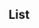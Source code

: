 == List ==
{{col4|en
| gratis
| nonsense
| raven
| hyponym
| minute
| abhor
| calendar
| servant
| English
| absolve
| abstersive
| academe
| autumn
| google
| o
| dotcom
| medicine
| second
| are
| dick
| country
| United States of America
| Morocco
| deceptive
| welcome
| Liechtenstein
| mars
| Senegal
| United States
| South Korea
| North Korea
| Palau
| Kazakhstan
| violet
| tenth
| counterfeit
| triangle
| shew
| compass
| tick
| prick
| copula
| regular
| Aussie
| donger
| BX
| quail
| thick
| sibling
| project
| bisque
| update
| tan
| scarlet
| stamina
| brochure
| al
| ai
| proverb
| verts
| Canadian
| pants
| translate
| do
| Briton
| man-of-war
| mama
| maiden
| balderdash
| arts
| Muslim
| Islam
| eyelash
| LRRP
| dove
| ductility
| dwelled
| blond
| entertainment
| kneeled
| gerund
| sic
| statement
| overdo
| basket
| cell
| re-lay
| smelled
| stick
| swore
| underlie
| won
| concern
| bi
| anchovy
| door
| guitar
| butterfly
| marten
| laser
| nin
| Rom
| checkmate
| living
| doctor
| mountain
| salt
| suck
| lil
| crown
| empire
| tissue
| samurai
| laissez faire
| b
| g
| q
| w
| humanoid
| bass
| mustache
| manga
| moron
| leaves
| backlash
| cryptography
| acalycinous
| nominatival
| biology
| magnesia
| locate
| transliteration
| asinine
| brat
| cornet
| strokes
| zeroth
| osmosis
| las
| fervent
| squelch
| kick
| sango
| mot
| Czechia
| stars
| natural
| Moscow
| Naples
| motorcycle
| nick
| dino
| inc.
| dal
| boron
| chlorine
| xenon
| sexual
| modest
| nah
| Persian
| republican
| omnibus
| omega
| pilot
| quick
| 1st
| launder
| lauder
| laudably
| Berlinese
| mega
| simultaneity
| closed
| lupine
| epicurean
| 1
| 2
| Florence
| damage
| Manila
| Durban
| feta
| york
| Turin
| twenty-seventh
| tau
| nothing
| Valle d'Aosta
| Libyan
| Israeli
| Aosta
| wat
| Corinthian
| Magnesian
| Nauruan
| pliers
| tricycle
| Arlon
| visible
| biennial
| backslash
| waylay
| reptile
| herpetology
| waylaid
| cafe
| sick
| something
| brioche
| spool
| substitute
| propaganda
| ad infinitum
| he'd
| we'd
| she'd
| haunt
| wort
| tod
| sie
| manifold
| bes
| manatee
| duckling
| MADD
| timber
| Bicol
| bureau
| buyer
| flatulence
| Khmer
| value
| doh
| soh
| Sequoyah
| centaur
| eyrie
| chick
| thumbnail
| attract
| anonymous
| belch
| leviathan
| replevin
| recursion
| recursive
| bout
| hoops
| maniac
| calque
| acquiring
| massif
| nonna
| advanced
| od
| oases
| manacles
| maneuver
| fils
| agate
| jumpy
| agonize
| dyad
| cuticle
| amass
| amazement
| private
| diversion
| ambush
| amply
| amyl
| smorgasbord
| discord
| ugly
| infant
| steppe
| manage
| cabbage
| binary
| prescriptive
| plethora
| crucify
| bob
| ambidextrous
| roots
| arcana
| poly
| oni
| tier
| xylo-
| memoria
| ironing
| Geneva
| middleman
| Thor
| de rigueur
| château
| fore-
| squick
| Belgrade
| enchanting
| palazzo
| ipe
| mozzie
| subversive
| psyche
| filtride
| nomen
| eject
| hic
| office
| gook
| relative
| pastie
| soldier
| yonks
| obeisance
| stan
| gelato
| ellen
| manufacture
| profession
| tenuous
| friar
| friary
| palisade
| abbe
| ackee
| ROFLMAO
| incursion
| sitzkrieg
| pick
| blazar
| transformation
| situation
| auction
| gentile
| indigenous
| le
| cupboard
| jus
| gristmill
| duvet
| pronto
| whoopee
| incest
| sheath
| cerumen
| circumference
| cannibal
| positive
| obtund
| oddly
| Chumash
| drier
| dryer
| noir
| vanilla
| averted
| faggot
| savage
| shuriken
| bokken
| gents
| fem
| merchant
| Colombo
| pes
| triste
| pate
| loogie
| agouti
| nowt
| pastoral
| schools
| plenary
| seder
| autonomous
| murre
| frequent
| modern
| boundary
| zombie
| Cold War
| misanthrope
| united
| Enigma machine
| lier
| Muay Thai
| resolve
| père
| Jones
| narrate
| egos
| laden
| screenshot
| foyer
| col legno
| out of the box
| cider
| waterfall
| BOM
| gangue
| Shahzadah
| res
| yea
| TIM
| trick
| manse
| click
| spic
| model
| wootz
| bayonet
| translated
| fetid
| warez
| delivery
| possum
| prior
| existential
| grinch
| FYI
| bon appétit
| fugly
| wif
| wid
| rampant
| nite
| imam
| pic
| javelin
| opertaneous
| beloved
| arvo
| darkness
| deflower
| empower
| disempower
| parvenu
| GNOME
| compensate
| floury
| apse
| atonal
| bock
| bourn
| chevy
| cud
| curia
| dobbin
| dyer
| ethyl
| faro
| fleer
| iris
| jounce
| kern
| leaser
| marc
| merle
| methyl
| nones
| nubile
| nutate
| orate
| ossify
| ralph
| sadist
| soiree
| sonant
| talc
| taring
| tic
| umbra
| vaunt
| temerity
| contest
| higher
| badinage
| beastly
| bivouac
| bream
| crier
| eyot
| fairly
| fascia
| genuine
| cottage
| incur
| invective
| irascible
| inveterate
| primitive
| robust
| subvert
| immodest
| recluse
| toot
| urgency
| pertaining
| tut
| OMG
| impolite
| desirous
| discophilia
| lastborn
| parasite
| wretched
| procure
| generosity
| bah
| going
| surprised
| Oklahoma
| jean
| fungo
| squalor
| regarding
| rehash
| jokes
| license
| saddlebag
| popular
| skier
| donate
| mishmash
| indivisible
| mulatto
| termite
| dictate
| barbie
| Judah
| carpenter
| felch
| blasphemy
| fungible
| homely
| placate
| caws
| fi
| ramification
| Freudian slip
| lingerie
| heroin
| papist
| intarweb
| icing
| K9
| thinking
| smaller
| Thule
| invincible
| based
| dishabille
| threads
| Hollywood
| interface
| priory
| umpire
| narcotic
| hyper-
| Syriac
| spa
| violation
| ricochet
| FUD
| unequivocal
| competitor
| Il Duce
| gambling
| misfit
| que
| arena
| anemone
| opulence
| sombre
| rhyne
| wringer
| narcissus
| foundry
| makes
| giving
| preferred
| obscure
| refer
| shits
| newcomer
| version
| fellate
| conserve
| Chaucer
| vacate
| flyer
| Lethe
| pitchblende
| validate
| traunch
| vengeance
| mutate
| upgrade
| museum
| testatrix
| formed
| untidy
| ute
| stigmata
| viscosity
| tyranny
| aesthete
| kielbasa
| Irene
| Sophia
| phoebe
| goulash
| bungalow
| cushy
| slalom
| molasses
| lai
| coleslaw
| roster
| coloring
| mariner
| longer
| plumage
| succotash
| notes
| takes
| kitty litter
| migraine
| rapist
| lucid
| osso buco
| highlight
| anodyne
| separation
| emergency
| SWALK
| sesame
| recitation
| carousal
| aux
| befitting
| vibrate
| Judith
| quasi-
| brewed
| crewed
| furor
| fecund
| furore
| Einstein
| bucktooth
| 'sup
| myxo
| fury
| oryzivorous
| surrounding
| hat trick
| provides
| Bactrian camel
| Andean
| -philia
| insist
| jillion
| godless
| canine
| begat
| orthocentre
| distribute
| obsolescence
| preventing
| shove
| missus
| officialdom
| fawce
| Jose
| on high
| trop
| de trop
| ha'nt
| dudette
| oz
| outlook
| ri
| lots
| composer
| gridding
| rith
| convergence
| willie
| syllabus
| hoser
| barely
| menstruate
| posted
| riches
| smaragdine
| concur
| hypernym
| willow
| whichever
| wedlock
| thereon
| certificate
| whiplash
| gank
| prosperous
| wick
| Constantinople
| winder
| shambles
| cogitate
| adipose
| cuisine
| intelligible
| dwelling
| Koine
| compromise
| dispersion
| hanged
| gratulation
| butler
| greenery
| tablet
| Lawrence
| ventriloquist
| surely
| visitor
| umbilical
| passes
| peccadillo
| gaiety
| cuckold
| Gila monster
| firewood
| stadtholder
| uncoil
| hæmal
| coerce
| yogini
| erratum
| parliamentary
| Janus
| numerator
| pubes
| mysophilia
| survey
| surveying
| singing
| scenery
| Japanophile
| sloping
| nouveau riche
| rascal
| -hood
| slipshod
| cursive
| papacy
| Brit-
| cis-
| machismo
| chili
| kludgy
| imprecise
| mischief
| grackle
| threnody
| Cockney
| biased
| CID
| stabilization
| portend
| windbag
| landau
| vart
| rotation
| deals
| escargot
| texture
| BANANA
| stronger
| rings
| bits
| slick
| lege
| engineers
| bases
| recommended
| routes
| corrected
| diseases
| ranks
| feels
| cumulus
| Jedi
| errand
| firstborn
| ports
| balanced
| Eugene
| diffuse
| severity
| nitpicky
| skosh
| beaux
| lords
| equipped
| depicted
| crossed
| pushed
| sharing
| ranking
| bombing
| peers
| nitro
| protector
| immersion
| timidity
| irons
| Hants
| gules
| confession
| flawless
| incus
| ricinoleic acid
| suet
| Gold
| Aden
| Almighty
| Barca
| Bell
| Brownie
| Calypso
| Cancer
| Chuck
| Dale
| Dis
| Dove
| Drake
| Earl
| Fab
| Fay
| Feb.
| Fez
| Fourth
| Gabe
| Gad
| Gage
| goals
| Grant
| Grim
| Gross
| Hale
| Jean
| Judas
| Lex
| Link
| Lynx
| Madeira
| Magnus
| Mallet
| Moon
| More
| Mr.
| Muggle
| Muse
| Neath
| Nip
| Oi
| Orange
| Passion
| Peg
| Pierre
| Pip
| Reform
| Rick
| Rob
| Said
| Saint
| Shell
| Solon
| Split
| Sy
| Tai
| Tanner
| Thing
| Tone
| Trivia
| Tucker
| Vi
| Wade
| Western
| Wiccan
| Willie
| Woody
| Young
| alsatian
| brazil
| wales
| bristol
| devon
| french
| braille
| victoria
| Reaganomics
| sphenoid
| internet
| Earth
| Dunbar
| laura
| racquet
| Martial
| dutch
| Seattle
| chavvy
| meg
| Roman cursive
| Rounds
| johnny
| manila
| Hongkong
| flowing
| termination
| omertà
| duodecimal
| Ebola
| follows
| coincide
| sais
| gybe
| armageddon
| Moore
| buddha
| gack
| Shiite
| monte
| deontology
| codex
| blech
| multiplicand
| technobabble
| ménage à trois
| woah
| marches
| DINK
| percentile
| packet
| windows
| Trafalgar Square
| deterred
| knows
| volunteers
| tears
| fellows
| slaves
| fees
| stabilize
| hopes
| obtaining
| hoped
| rooms
| doors
| inquired
| undivided
| NECCO
| HUD
| mockney
| recommendation
| machinery
| potash
| mick
| klick
| dared
| stared
| marched
| concealed
| induced
| owed
| cleared
| betrayed
| bestowed
| pretended
| knocked
| entertained
| remarks
| gates
| workstation
| bing
| roscoe
| diploid
| haploid
| appraisal
| coroner
| kindergarten
| geez
| backsplash
| pres
| priests
| Knaggs
| cuter
| triomino
| tromino
| posterity
| Hague
| pernickety
| tiel
| crosses
| burns
| givens
| profundity
| amplifier
| haemophilia
| internecine
| cigars
| gouger
| scabies
| destroyer
| noblest
| insolvent
| cor anglais
| speeches
| darker
| hookah
| leap day
| forestry
| scherzo
| twos
| amma
| troy
| ey
| Bogota
| Bogotá
| litterateur
| Ethel
| cranks
| menhaden
| skyr
| serial killer
| til
| here's
| deeds
| verses
| rises
| streams
| men's
| assurance
| drops
| nerves
| obeyed
| briar
| ginseng
| moonquake
| shores
| drow
| cruelly
| sorely
| welch
| waved
| luminescence
| collate
| tilapia
| bez
| firing
| Linnaean
| hooves
| upbeat
| carom
| longevous
| Clyde
| disclaims
| luke
| traits
| insomniac
| embraced
| ascended
| shops
| bumpy
| thermoluminescent
| encoding
| wiser
| conferred
| dextrous
| o'er
| potent
| Neave
| spared
| dismissed
| Panglossian
| jewels
| smiles
| estates
| swords
| defended
| sealed
| bills
| marching
| tossed
| rows
| sings
| judging
| dispersed
| stumbled
| ensuring
| provoked
| exporting
| embarked
| escaping
| desiring
| sends
| staying
| bows
| schemes
| effluvium
| calzone
| hats
| arty
| pouring
| crops
| lamps
| lads
| hears
| sheets
| fulfilled
| bullfrog
| preclude
| QWERTY
| headline
| insurgency
| crisscross
| puri
| bittersweet
| ills
| everlasting
| sincerity
| despatched
| reigned
| reportage
| expends
| replies
| possesses
| putz
| arteria
| Graces
| preempt
| regained
| sketches
| interfered
| replication
| riboflavin
| lyse
| obstipation
| teas
| pro-
| expend
| vitrification
| spoils
| m'kay
| bushed
| lat
| pie-in-the-sky
| Ging
| discursive
| breasts
| Simurgh
| chaise lounge
| Aleut
| cool beans
| lawless
| emergent
| expansive
| geode
| Mainz
| layers
| methylation
| ve
| tieless
| arms
| laws
| taille
| giclée
| churches
| poes
| authorize
| Keynes
| sucks
| parts
| zerk
| deeps
| birr
| serves
| degrees
| thespian
| oars
| girls
| birds
| hills
| facts
| streets
| furs
| polyp
| perseverance
| harmonize
| unequivocally
| spoilsport
| svengali
| doorstep
| leigh
| custard
| hubristic
| visitation
| sports
| cheddar
| produced
| increased
| occurred
| appears
| pots
| walls
| powers
| sides
| remains
| rules
| larger
| lamentations
| tyrannical
| reaps
| retains
| tidbit
| chervil
| ascertained
| clueless
| greige
| ended
| compelled
| approached
| pandoro
| nihilartikel
| soursop
| brazier
| clayey
| nibbles
| dilate
| repaired
| stones
| meerschaum
| eardrum
| owt
| subsist
| Provençal
| fairies
| pastille
| folks
| details
| classes
| supporting
| scallop
| pranks
| creating
| turns
| signs
| Tristan
| intercalate
| embraces
| lasting
| producing
| games
| reducing
| brings
| dexterous
| banks
| acts
| thinks
| removing
| requires
| okra
| skype
| conducted
| goombah
| courts
| butte
| disappeared
| cured
| slapdash
| exacting
| plain text
| promoting
| preserved
| referred
| displaying
| impossibility
| arches
| headlong
| tussock
| pornocracy
| stupidity
| rescind
| likes
| benumb
| fears
| aken
| corrupted
| Frigga
| reported
| magnality
| magnetometer
| wars
| brutish
| triennial
| bellows
| chenille
| tabes
| kong
| enjoyed
| at all
| blocked
| enjoys
| Rinzai
| perversion
| reversion
| doucet
| dunam
| nubia
| pictures
| attempted
| begins
| reports
| marks
| pedate
| scaffold
| protostar
| legate
| menorah
| cursing
| towers
| Punchinello
| stores
| luv
| livery
| musicology
| fasting
| giz
| mired
| dares
| hurts
| aided
| males
| pleather
| pairs
| knots
| extends
| receives
| attacking
| campaigns
| kids
| magazines
| maintaining
| clearer
| cheered
| cents
| destroying
| sits
| springs
| chairs
| worms
| washed
| sedative
| crawling
| banality
| wishing
| simon
| retained
| Parker
| affords
| toric
| charms
| maps
| pied-à-terre
| Allen screw
| processed
| Carter
| tell all
| for-pay
| drugs
| quadrennial
| Angelina
| hallow
| jugs
| Naskh
| ferocity
| unnamed
| roundworm
| Chen
| lexis
| yarpie
| Americas
| carbs
| embolic
| overladen
| skirts
| hardscrabble
| persimmon
| replaced
| moves
| ups
| asses
| fluoric
| survivor
| bedside manner
| pipes
| vegetal
| Nehemiah
| ropes
| Pomerania
| xylomancy
| ridges
| upfront
| nonstop
| Philly
| occurs
| vorarephilia
| replevy
| enjoying
| blowing
| refusing
| securing
| darts
| mills
| strengths
| hick
| tended
| traversed
| offended
| -aceous
| leaps
| chives
| cocked
| cookies
| converts
| stela
| cougher
| Laurence
| awed
| Dinah
| jap
| curves
| doable
| papaya
| nationwide
| diff
| strikes
| mala
| bikes
| skidding
| threats
| farms
| starlet
| denotes
| reserves
| recompense
| Aidan
| deliria
| poles
| calender
| hurled
| wheeled
| depended
| appealed
| pizzazz
| rewarded
| displays
| bucks
| besotted
| boards
| addresses
| lecithin
| Locke
| indoleamine
| scraps
| haves
| carts
| revelry
| schadenfreude
| moly
| basted
| alkalosis
| stoup
| sutler
| nalidixic acid
| diminution
| terrene
| skins
| foppish
| hikes
| carny
| mol
| billowy
| conversive
| crick
| lipped
| gneiss
| Mycenaean
| ampicillin
| brach
| cushty
| Bordeaux
| gourde
| hode
| laver
| SOAP
| doof
| guttural
| twenties
| slyly
| searcher
| introversion
| bowls
| Poitou-Charentes
| charpie
| jel
| harang
| blind date
| gatecrash
| apples
| presumption
| winda
| cyclization
| flump
| aioli
| Cary
| fetched
| tonite
| grains
| rickety
| orthocenter
| swayed
| coals
| supplier
| sawyer
| Sawyer
| ants
| mossie
| noblesse oblige
| Lukas
| aloes
| tykes
| albacores
| eventuality
| groaned
| Kennedy
| orotic acid
| arbitrage
| Fitz-
| drenched
| fills
| wills
| hammers
| fairer
| kills
| Solent
| headers
| eina
| notched
| fallows
| imbued
| lieth
| tail recursive
| barbituric acid
| causative
| crieth
| dumpy
| tollbooth
| fryer
| fifths
| strides
| adieux
| Sirius
| monomaniac
| tubes
| wrang
| iridescence
| stracciatella
| penny farthing
| holm oak
| briefs
| flashpoint
| rando
| subordination
| tha
| cannoli
| retaining
| custodian
| Orlando
| eir
| Herman
| stakes
| aerospace
| Martini
| bougie
| stripes
| adjure
| automate
| puttanesca
| tramps
| twonk
| sleeps
| Shelley
| Etonian
| sawed
| glands
| creeps
| beserker
| Monterey
| wronged
| stempel
| harmonium
| Forteana
| inhuman
| kohl
| flieth
| stalls
| boko
| tarnation
| nigga
| deconvert
| geoduck
| Sumerian
| pallette
| mome
| pedes
| mirrour
| clinker-built
| caulk
| spime
| undersash
| flats
| lasts
| bearings
| baring
| Fates
| unreasonably
| blades
| paws
| grappling
| Beethoven
| coak
| penitential
| tenderizer
| phraseology
| Brangelina
| pills
| ev'ry
| jews
| thermite
| pottage
| songer
| jewing
| titer
| woobie
| Hezekiah
| combe
| photometer
| rubes
| boong
| Web 2.0
| submitting
| speedometer
| incubator
| caliginous
| grilse
| razing
| white space
| rectification
| redline
| picks
| tardigrade
| copular
| JATO
| planks
| peeled
| Ayr
| bolder
| Nilotic
| trikes
| humpy
| sinks
| slits
| herons
| rinds
| queues
| faiths
| lutes
| wraiths
| coles
| cysts
| strops
| steaks
| helms
| moms
| slabs
| svengalis
| blocs
| tillable
| uppercut
| creeds
| loots
| interacts
| warps
| swallows
| drills
| routs
| spanks
| licks
| hallows
| prancing
| Hubble
| steers
| unplug
| teared
| lowed
| keyed
| reined
| mooed
| shucked
| jewed
| loitered
| lames
| Maude
| alchemistical
| wended
| squarely
| squeezable
| cincture
| ogonek
| paler
| torments
| tetraphobia
| earns
| Renée
| Stef
| jeep
| trier
| lbs
| superimpose
| cagoule
| moaned
| fainter
| worrywart
| wrongness
| shalom aleichem
| reviews
| shogi
| hollows
| immemorial
| Tiberius
| heave-ho
| Hume
| reminiscence
| botched
| grilled
| indomitability
| wikilink
| Kieran
| Marcha Real
| grates
| veils
| pawing
| mooring
| squicky
| traded
| anatiferous
| taiga
| disemvowel
| workflow
| salutatorian
| trencher
| schlocky
| scrod
| Plastic Paddy
| soe
| alpha privative
| Gunn
| dispersive
| planktonic
| seediness
| gynoid
| galoot
| garroter
| guiltily
| gestate
| sudsy
| bubbe
| unidirectional
| storie
| cooed
| congeniality
| sirtuin
| snath
| ernes
| Skidoo
| enucleate
| high roller
| paramania
| paramaniac
| Ewan
| Francesca
| griffe
| breathy
| Fries
| yuri
| insole
| tugged
| caverns
| plainer
| confessionary
| Pratt
| Austen
| flecks
| dykes
| vancomycin
| eer
| megapenny
| haram
| Baath
| reduplication
| nonrecursive
| primitive recursive
| calk
| sparerib
| calipash
| simplest
| Pierrot
| Midrash
| bachelorette
| canalise
| waded
| smokes
| emergencies
| dumpster diving
| grills
| jeeps
| Kuiper
| Kaden
| speediness
| reification
| begirt
| reincarnate
| snart
| Hicks
| BoM
| bigmouth
| frontman
| pain au chocolat
| musquash
| leng
| pleas
| ambiverts
| whished
| non-native
| Donegal
| sho
| lisps
| clawing
| synced
| habitude
| Hick
| stumpy
| loos
| gillie
| extraterritoriality
| coyly
| quinary
| Orcadian
| crosscut
| curer
| drowse
| barycentre
| vales
| ying
| xing
| blue cheese
| scuzzball
| druggy
| SSHRC
| porny
| brayed
| newbs
| Graham
| animadversive
| oddest
| miz
| overcook
| -fu
| fuckability
| excursive
| Uniat
| Uniate
| salaryman
| shilly-shally
| Hailey
| superpose
| bhang
| aversive
| calc
| asse
| zoledronic acid
| Lucille
| GAAP
| sallower
| whin
| arachibutyrophobia
| levothyroxine
| methicillin
| retched
| Dillon
| yoicks
| Adela
| benzylpenicillin
| penicillin G
| penicillin V
| ridding
| trow
| guido
| flang
| tummler
| Jayden
| Caden
| ubicate
| oversea
| resupply
| amplificate
| bourgie
| sheers
| palatalize
| glid
| overpopulated
| Leila
| Lucinda
| cubes
| Jewed
| veeps
| apollos
| roars
| jots
| woofs
| woofing
| codecs
| sarges
| spammers
| twirled
| compilate
| Muriel
| compositional
| overstock
| Chance
| Flynn
| Internet
| buckling
| Keegan
| Kendall
| shiz
| newsflash
| stuntman
| carry the message to Garcia
| statewide
| Vic
| swingle
| wiv
| n00bs
| stur
| detersive
| tikes
| tongue-lash
| deliver the message to Garcia
| ing
| hoa
| discommode
| whored
| rouged
| squired
| lubes
| apprises
| Ferris
| roan
| wowzer
| hoven
| drubber
| pikes
| Rolls
| Deaf
| hawed
| marginalisation
| ick
| frick
| Barbaresco
| interfile
| sizzler
| pinot
| coaled
| stunting
| brane
| endometrioma
| bantustan
| lexigram
| precedential
| swirled
| unpick
| mootah
| disanimation
| inversive
| raided
| curation
| busy as a bee
| segueing
| periglacial
| encephalomyocarditis
| coprecipitation
| colocalization
| incursive
| hemodynamics
| tilework
| deglaciation
| resuspension
| bioanalytical
| rigidification
| dephasing
| desynchronization
| detrital
| Bosphorus
| unstick
| unsheath
| ballerino
| gride
| senary
| jentacular
| cleartext
| nondairy
| unfetter
| ravin
| lul
| apparat
| trifurcation
| baled
| taglierini
| gunnel
| pentahedron
| Liv
| stravaig
| Central European
| steerer
| forwent
| golds
| embarge
| nautch
| sired
| growed
| firsts
| braised
| clued
| stoge
| karsts
| fook
| Maitreya
| marg
| cued
| khula
| reggie
| easie
| Timese
| i's
| mandarin duck
| Connell
| anapæst
| garlick
| derivatization
| Ames
| jammers
| cestode
| plaguy
| ereyesterday
| hirself
| trichotomy
| wuv
| Lenin
| airmobile
| aline
| wark
| ciss
| eversive
| Corvette
| giraffes
| brushy
| zabajone
| difenoxin
| lacer
| Chao
| tait
| sowl
| foaled
| adscititious
| vegetable lamb
| linolenic
| euploid
| kubasa
| quercetin
| exhorter
| Flo
| mook
| pitty
| sexer
| panter
| suxamethonium
| pawprint
| gyroid
| Kilroy
| spammy
| sis boom bah
| precarity
| arachidonic
| decantation
| auslaut
| recordation
| spencer
| metacentre
| countrywide
| rebarbarization
| snacker
| queerer
| rng
| cyc
| epimutation
| Drusilla
| hypocentre
| mortice
| tain
| laggy
| Chapel Hill
| postil
| ghat
| Alabama-Quassarte Tribal Town
| débâcle
| unhide
| Dnieper
| amoxicillin
| REIT
| baal
| methylphenidate
| silts
| Izanagi
| Amaterasu
| Hipparchus
| traverse
| germander
| jook
| conchs
| shalk
| Chaucerian
| responseless
| squaddie
| sloom
| case in point
| chocolatine
| disuniate
| lowery
| red bean
| Tuna
| Yngling
| cioppino
| malvoisie
| costage
| booky
| fletched
| treebank
| longness
| co-recursive
| zileuton
| finickity
| pomset
| tomset
| nocturn
| pravastatin
| ases
| SWAG
| re-mark
| profer
| snew
| Mister
| lick
| Lambo
| weediness
| encierro
| Bryant
| gurl
| jacana
| killable
| cases in point
| Disneyana
| railroadiana
| rumpy-pumpy
| refurb
| immersive
| ettin
| vails
| tarter
| abiosis
| specced
| biccy
| undercook
| squirrelled
| siderotil
| shambolically
| teriyaki
| farer
| tió de Nadal
| teosinte
| possie
| gilled
| tusky
| exosome
| breakie
| kvetched
| librariana
| Arvanitika
| nawab
| Tangier
| unsudden
| Baba Yaga
| abrim
| bordelaise
| decamethonium
| disprefer
| empanada
| badelynge
| liftshaft
| Meshach
| Anatoli
| carbenicillin
| crewmember
| pouf
| goopy
| filenames
| arborio
| ranchera
| multicore
| monodispersive
| leched
| scannable
| pillowy
| thiopental
| diclofenac
| paromomycin
| maguro
| dischuffed
| emoji
| simvastatin
| charcutier
| cholla
| clavinet
| clavulanic acid
| cockamamie
| zilde
| gac
| nordic
| ern
| Michelangelesque
| Digger
| frak
| Jenn
| supererogate
| Burner
| bagworm
| ragworm
| the moon on a stick
| forthy
| lovastatin
| rute
| sodger
| KERS
| velarize
| velarization
| Acmeist
| Cy
| carinal
| Shanghainese
| metadiscursive
| paul
| Eiffel
| contraversive
| rosed
| kindy
| polydispersive
| pozzy
| keytar
| meticillin
| nonaversive
| disunify
| streety
| subnode
| jaden
| promnesia
| unallowed
| percuss
| solarization
| funemployed
| whelms
| rainshade
| Caesarea
| Sabadell
| boose
| golfiana
| cozzie
| acop
| esquilax
| Austenesque
| mycophenolic acid
| alendronic acid
| mizz
| Hue
| dots per inch
| blick
| enoxaparin
| ticarcillin
| fustilarian
| nondispersive
| nduja
| jabberwocky
| whetter
| ochronosis
| Iphigenia
| nondiscursive
| handwrit
| glycyrrhizic acid
| overwound
| treggings
| low-down
| transdiscursive
| electrolier
| relexification
| Luci
| ketched
| rescindable
| ush
| relexify
| shrieve
| pedi
| haji
| bust a move
| Izzie
| Parpi
| Haig
| unsureness
| minah
| pikkie
| Caesar cipher
| chark
| SPAD
| Chornobyl
| Jelena
| sealine
| Miz
| anlaut
| Shaz
| heaume
| heaumes
| rhone
| runned
| down the banks
| aspergillum
| flys
| rendezvouses
| choppable
| oxacillin
| Gower
| aminosalicylic acid
| isethionic acid
| trypophobia
| unlive
| overproof
| Crick
| mesyl
| unarm
| Casanova
| rere
| strick
| Ciceronian
| exteriorly
| ObamaCare
| sullow
| Daliesque
| overspan
| lammer
| noncursive
| end quote
| frice
| Sarkozy
| sleb
| goitred
| Nana
| piperacillin
| Trump
| tagliolini
| douth
| dought
| yanker
| aminocaproic acid
| hematinic
| vermiculation
| tranexamic acid
| sowth
| sowthed
| Yue
| ranga
| hash brownie
| sweese
| sweetness and light
| biteable
| count coup
| Wolfeana
| posish
| immoved
| dissipable
| abutilon
| talaria
| etidronic acid
| anchoveta
| wrake
| risedronic acid
| Judd
| countings
| compony
| swather
| croze
| soutache
| end of quote
| cabildo
| snar
| fure
| nonalphanumeric
| ill-intentioned
| hogg
| lightable
| scrilla
| mawn
| mawning
| theocratical
| disharmonize
| -meal
| hain't
| Arretine
| Gironde
| reard
| Liszt
| -side
| mansplaining
| inflicter
| Poitiers
| zerg
| Cheshire cat
| munias
| noosed
| breaky
| handegg
| hand-eggs
| handeggs
| gianduja
| tongue-in-chic
| tibicines
| build upon
| build on
| build into
| fightable
| Gil
| ++
| tetragram
| luged
| fauxnetic
| Duck
| Nintendinitis
| wikiality
| Frigg
| wicky
| spraddle
| orf
| Huda
| cinques
| versute
| radio shack
| Lassie
| Perpignan
| inable
| sunami
| rinded
| rapey
| spondulicks
| feal
| Roscoe
| jth
| hilite
| Bačka
| splenius
| broccolini
| agrin
| perduring
| Nastaliq
| wair
| orfe
| Buffy
| uncrook
| ye'd
| whos
| SNES
| mentulomaniac
| corecursive
| girus
| Dunn
| fishful
| undertime
| Pauly
| emetophobic
| under one's own steam
| outshow
| diatrizoic acid
| misken
| Bondiana
| mistelle
| Stockport
| antisubversive
| fist pumped
| fist bumped
| Vick
| Orvieto
| mitey
| soss
| Leeza
| swartzite
| La Rochelle
| paralinguistics
| hepatitic
| qalandar
| septoplastic
| septorhinoplastic
| decreer
| Jeddah
| Slovincian
| dicloxacillin
| coble
| querk
| bookcraft
| perself
| eirs
| emself
| forder
| peerer
| wrig
| faithed
| Dún Laoghaire
| barth
| O'Neill
| wayed
| Lynch
| stonebrash
| jaffle
| Chișinău
| edulcoration
| Pompeiana
| Lexa
| retrochoir
| triptyque
| perversive
| callipash
| Donnean
| aspersive
| moile
| decursive
| superrecursive
| Crouchy
| Pirandellian
| Abba
| moel
| precursive
| ethnarch
| terrenity
| bencher
| surgeoncy
| exteriority
| haberdash
| pearlash
| toparch
| epispadias
| 'mong
| bewit
| Uffizi
| reiver
| noughth
| xerocracy
| closh
| asonant
| sev
| breweriana
| Chartres
| linch
| unchilling
| slowth
| taplash
| steve
| reversive
| orvietan
| brutify
| sportal
| clayen
| Lotusland
| -saurus
| delitescence
| atend
| strout
| greeze
| fanac
| sleepish
| dionaea
| overlash
| Hyacinthian
| paum
| Herat
| reyse
| lapalissade
| renay
| camail
| Wunderkammer
| Dodger
| mansplain
| curship
| phanerite
| Thermidorian
| overwait
| sirenomelia
| thoroughs
| Panpresbyterian
| Danaan
| douchy
| seave
| binner
| tommy
| eyre
| cazh
| apotome
| Romaphobia
| treeness
| chirren
| whyja
| ragabash
| ragabrash
| shamash
| Kellyana
| picul
| broski
| gold ochre
| kohls
| kielbasy
| scap
| iopanoic acid
| ethotoin
| drempt
| annonaceous
| carindacillin
| cloxacillin
| mesna
| nafcillin
| deidentify
| counterdiscursive
| antidiscursive
| tiludronic acid
| tracheolar
| DOMA
| dog bone wrench
| dog bone spanner
| Cynthian
| Lowe
| Yates
| Duffy
| Sheen
| Shipp
| Sloan
| Tuttle
| Buck
| staired
| Feeney
| Finch
| Fry
| Jessamy
| Holder
| Huff
| Golden
| Keaton
| Keeble
| semicursive
| pursive
| tarte Tatin
| Neff
| Oates
| Judge
| Winters
| Flatt
| abutt
| type introspection
| blite
| malakoplakia
| Plummer
| hula-hula
| clunge
| oboe d'amore
| Petrarchan
| grimdark
| houss
| jordan
| La Coruña
| kookie
| bitcoin
| carrol
| ammoed
| animutation
| waifu
| re-signed
| Fitzroy
| Greaves
| Sweeney
| 'low
| wealed
| Chauceresque
| oversparred
| Clough
| O'Shea
| interconversive
| springed
| papyrophobia
| Caravaggesque
| pucky
| nooscopic
| cancerphobia
| comicana
| delam
| uck
| reoperate
| Moody
| Shikasta Nasta'liq
| fullam
| A Coruña
| Bashar
| aquafauna
| re-entrust
| tawyer
| Pammie
| Wonkaesque
| Buscemi
| demake
| nontaster
| disenvowel
| Ciceronical
| oxyt.
| physible
| Coq
| Taiyeh Lake
| swiss
| poisoned chalice
| stummy
| Russocentric
| Russo-centric
| Issus
| mash tun
| Vigenère cipher
| Fuji
| Tijuanan
| 'Murica
| likey
| SHU
| Case
| mudslime
| Gribble
| Lamesa
| y'all'd
| musn't
| blót
| unchuffed
| pushin'
| smokin'
| Hays
| abey
| Duff
| awws
| zoomusicology
| femme fan
| femfan
| Guirl
| stfan
| shart
| Kiwiana
| furtle
| cawl
| fakefan
| Cisco
| TERF
| kth
| Wii
| skiffy
| Farrell
| Kapoor
| Croatocentric
| koilocytosis
| rainstick
| sloke
| bambooey
| octagram
| glucous
| versive
| shortfetched
| short fetched
| short-fetched
| envowel
| crudzine
| faned
| letterzine
| fringefan
| mediafan
| zinefan
| litfan
| Brick
| Shaviana
| furcal
| achage
| sightable
| 'ho
| transrecursive
| dinkey
| gork
| micing
| fizzler
| multilicense
| Soar
| Stofberg
| Kemp
| Ningbonese
| succame
| Carrillo
| Kinney
| Knowles
| Petty
| Snider
| Wiley
| Manti
| Sherlockiana
| aspheterism
| overfire
| underfire
| underfiring
| atocia
| asonia
| autology
| athymia
| astrionics
| aspersory
| Cotman
| dragonize
| buckraker
| Keyes
| mistella
| jessamy
| Shibuya
| thot
| file handle
| file names
| Anthropozoic
| first-class continuation
| Itanic
| unaversive
| Viet
| Staffs.
| snough
| vedge
| nonrepaid
| growlf
| anlauts
| countersubversive
| nonsubversive
| Turkman
| Lan
| athleisure
| coxie
| chowse
| running rigging
| standing rigging
| zeroadic
| rambo
| g'bye
| unassailability
| Gods
| Nausicaa
| interdiscursive
| Chaz
| Ju
| Zhu
| Donald Ducked
| WEEE
| Daenerys
| computerette
| cucks
| Joaquin
| shoppable
| subjacency
| schizophrenialike
| freq
| Oppy
| eisteddfodwr
| reys
| reny
| eesh
| Blasian
| Munn
| immunosubversive
| ipsiversive
| abthane
| bras d'honneur
| fussock
| hiff
| spoopy
| Melba
| b'y
| Chinamania
| pornomania
| hagiomania
| Hellenomania
| syphilomania
| fwoom
| uresis
| unbased
| uxorophobia
| overdispersive
| underdispersive
| chet
| Lagash
| Dole
| cyberdiscursive
| Dalí
| Niel
| Palin
| slown
| Putinisation
| quog
| Montseny
| voom
| militariana
| blound
| NZer
| Theron
| seming
| nonimmersive
| Zuck
| witchly
| SPICE
| rown
| wincyette
| mooshed
| arizonite
| Trousseau
| kitschly
| Fitchley
| Hitchley
| SLC
| knee-breeches
| d'aw
| splunk
| bullpucky
| qualgo
| procursive
| Fulham
| Sloane
| pl0x
| worty
| leprechaunesque
| CUD
| Arminda
| untrim
| Castellnou
| Remoaner
| Billi
| winged word
| Cris
| Jai
| Perri
| Dharmic
| whitelash
| gorillion
| chowkat
| Tyng
| Zeruiah
| tryte
| proggie
| TrumpCare
| Caymans
| androsexuality
| Decameronesque
| semiodiscoursive
| subrecursive
| scetavajasse
| resurveil
| Sarpy
| Moyer
| Chau
| Earley
| Frick
| Slocum
| Sharkey
| Mahler
| lorchel
| Colucci
| Vincennes
| Dabrowski
| Anoka
| prime cut
| Qing
| Carinthian
| left-recursive
| Kinross
| Huai River
| Sprite
| Bradway
| Iatmul
| Vermeer
| Birr
| bulldung
| pogge
| Mosso
| Sgr
| Slocumb
| fishen
| Wałęsa
| FNaF
| deep links
| unsubversive
| jaffy
| Le Sueur County
| Verdun
| gynesexuality
| gynosexuality
| meshigener
| ice bear
| strummel
| random number god
| viscachera
| LOH
| amorevolous
| triticeous
| tubicination
| knightable
| Indoasia
| decarceration
| angiotenic
| Bordelese
| Vegetarian
| befleck
| CLAM
| CLAMs
| Luserna
| OOCSS
| keyword-driven testing
| integration testing
| adversive
| smur
| sentiment du fer
| redig
| evilworker
| clithrophobia
| fluoroethane
| byhove
| overrelies
| Geauga County
| moronization
| eSwatini
| undiscursive
| a mite
| outroduction
| FitzRoy
| Dub
| Alaskana
| Aransas County
| Argentinan
| proaversive
| intramarry
| 'mater
| unsly
| emojification
| precrastination
| reech
| renecked
| Swithun
| slish
| Genny
| voop
| QAnon
| compersive
| -cillin
| himpathy
| reune
| vasoplegia
| crool
| tapist
| introversive
| theyby
| Whasian
| extroversive
| Carrboro
| Blarney
| nonlawful
| tickler file
| GAN
| photoaversive
| newbz
| whatever's
| retroject
| sidal
| headsign
| ovovegetarian
| loong
| girldick
| mania-like
| punchinello
| miniac
| yatt
| yo'll
| doubting Thomasina
| mussuck
| submersive
| lotus land
| Elouisa
| Sloaney
| 10Xer
| iiwi
| Mew
| parageusic
| camphrous
| ROSCO
| Braime
| poor dab
| flimmer
| topepo
| complisult
| mortido
| duotrigintillion
| baffound
| smothercate
| daming
| Stourton
| Trumpublican
| arantiophobia
| quattuortrigintillion
| Algiz
| coomer
| hangxiety
| scromlette
| in chief
| octogintillion
| quadragintillion
| least flycatcher
| Trumpster diving
| xanbie
| McNaught
| New Rochelle
| caulini
| dihydroquercetin
| Amerinjun
| supertoxic
| groty
| Willimantic
| re-treat
| nextborn
| dustee
| Louey
| MuSK
| kaizo
| KenKen
| almondmilk
| vib.
| microdiscursive
| macrodiscursive
| deserialisation
| draids
| yava
| barches
| Coachella
| mimbo
| teachy
| jokul
| Eling
| Bidencare
| con amore
| Big Sur
| retriplication
| -pine
| Barff
| tetrylammonium
| -curonium
| CSX
| SCIF
| Buscema
| Neagh
| gurdy
| stibogluconic acid
| phenoxymethyl penicillin
| iopodic acid
| T4
| amidotrizoic acid
| cocksuck
| honi soit qui mal y pense
| undecuple
| chookas
| Airbnb
| Mackey
| paifang
| bemixt
| Berger Picard
| rolloff
| marchand de vin
| Chauceriana
| katsaridaphobia
| streetie
| VET
| Thrupp
| purportion
| molehilly
| paleornithologic
| wass
| spunion
| quesarito
| dadvice
| cheugy
| wheresomever
| fawaffle
| vajacial
| drungry
| vajungle
| seshy
| Gyles
| grudgy
| yawk
| Archy
| electrodispersive
| sussy
| Maggy
| cisters
| ucker
| 'rales
| mangorita
| chocolatini
| Eigg
| umbramancy
| photomancy
| sheep milk
| Mondayization
| chocotini
| re-solve
| maggy
| snoose
| emosh
| krieker
| fetty
| bammer
| shuyookh
| blorange
| coffeetini
| countree
| pubikini
| Wojak
| abioses
| ultranatural
| Carwyn
| geneva
| raggabash
| Yeun
| devlog
|sort=0|collapse=0}}
